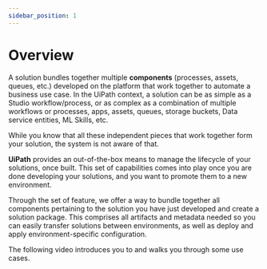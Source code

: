 ---
sidebar_position: 1
---

# Overview

A solution bundles together multiple **components**  (processes, assets, queues, etc.) developed on the  platform that work together to automate a business use case. In the UiPath context, a solution can be as simple as a Studio workflow/process, or as complex as a combination of multiple workflows or processes, apps, assets, queues, storage buckets, Data service entities, ML Skills, etc.

While you know that all these independent pieces that work together form your solution, the system is not aware of that.

**UiPath**  provides an out-of-the-box means to manage the lifecycle of your solutions, once built. This set of capabilities comes into play once you are done developing your solutions, and you want to promote them to a new environment.

Through the  set of feature, we offer a way to bundle together all components pertaining to the solution you have just developed and create a solution package. This comprises all artifacts and metadata needed so you can easily transfer solutions between environments, as well as deploy and apply environment-specific configuration.

The following video introduces you to  and walks you through some use cases.

